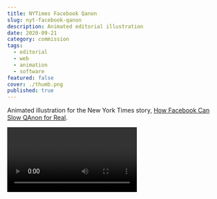 ```yaml
---
title: NYTimes Facebook Qanon
slug: nyt-facebook-qanon
description: Animated editorial illustration
date: 2020-09-21
category: commission
tags:
  - editorial
  - web
  - animation
  - software
featured: false
cover: ./thumb.png
published: true
---
```



Animated illustration for the New York Times story, [How Facebook Can Slow QAnon for Real](https://www.nytimes.com/2020/09/21/technology/facebook-qanon.html).

<Video src={vid1} width={1621} height={1080} />
